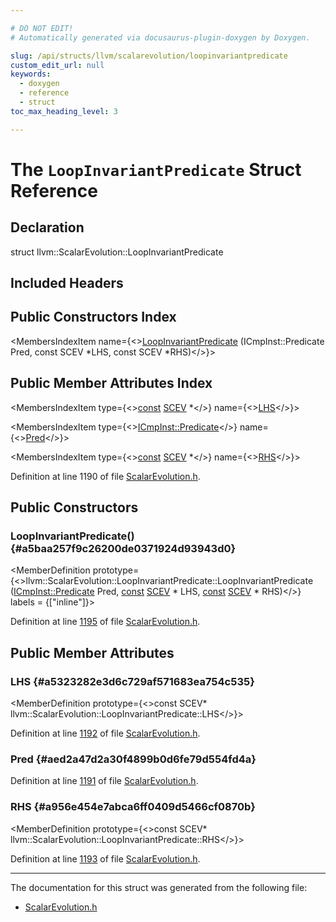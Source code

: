 ```yaml
---

# DO NOT EDIT!
# Automatically generated via docusaurus-plugin-doxygen by Doxygen.

slug: /api/structs/llvm/scalarevolution/loopinvariantpredicate
custom_edit_url: null
keywords:
  - doxygen
  - reference
  - struct
toc_max_heading_level: 3

---
```





# The `LoopInvariantPredicate` Struct Reference

<DoxygenPage pluginConfig={pluginConfig}>



## Declaration

<CodeBlock>struct llvm::ScalarEvolution::LoopInvariantPredicate</CodeBlock>

## Included Headers

<IncludesList>
<IncludesListItem
  filePath="llvm/Analysis/ScalarEvolution.h"
  permalink="/docs/api/files/include/include/llvm/include/llvm/analysis/scalarevolution-h"
  isLocal="true" />
</IncludesList>

## Public Constructors Index

<MembersIndex>

<MembersIndexItem
  name={<><a href="#a5baa257f9c26200de0371924d93943d0">LoopInvariantPredicate</a> (ICmpInst::Predicate Pred, const SCEV &#42;LHS, const SCEV &#42;RHS)</>}>
</MembersIndexItem>

</MembersIndex>

## Public Member Attributes Index

<MembersIndex>

<MembersIndexItem
  type={<><a href="/docs/api/files/lib/lib/target/lib/target/aarch64/aarch64promoteconstant-cpp/#a90f8350fecae261c25be85d38b451bff">const</a> <a href="/docs/api/classes/llvm/scev">SCEV</a> &#42;</>}
  name={<><a href="#a5323282e3d6c729af571683ea754c535">LHS</a></>}>
</MembersIndexItem>

<MembersIndexItem
  type={<><a href="/docs/api/classes/llvm/cmpinst/#a2be3583dac92a031fa1458d4d992c78b">ICmpInst::Predicate</a></>}
  name={<><a href="#aed2a47d2a30f4899b0d6fe79d554fd4a">Pred</a></>}>
</MembersIndexItem>

<MembersIndexItem
  type={<><a href="/docs/api/files/lib/lib/target/lib/target/aarch64/aarch64promoteconstant-cpp/#a90f8350fecae261c25be85d38b451bff">const</a> <a href="/docs/api/classes/llvm/scev">SCEV</a> &#42;</>}
  name={<><a href="#a956e454e7abca6ff0409d5466cf0870b">RHS</a></>}>
</MembersIndexItem>

</MembersIndex>


Definition at line 1190 of file <a href="/docs/api/files/include/include/llvm/include/llvm/analysis/scalarevolution-h">ScalarEvolution.h</a>.

<SectionDefinition>

## Public Constructors

### LoopInvariantPredicate() {#a5baa257f9c26200de0371924d93943d0}

<MemberDefinition
  prototype={<>llvm::ScalarEvolution::LoopInvariantPredicate::LoopInvariantPredicate (<a href="/docs/api/classes/llvm/cmpinst/#a2be3583dac92a031fa1458d4d992c78b">ICmpInst::Predicate</a> Pred, <a href="/docs/api/files/lib/lib/target/lib/target/aarch64/aarch64promoteconstant-cpp/#a90f8350fecae261c25be85d38b451bff">const</a> <a href="/docs/api/classes/llvm/scev">SCEV</a> &#42; LHS, <a href="/docs/api/files/lib/lib/target/lib/target/aarch64/aarch64promoteconstant-cpp/#a90f8350fecae261c25be85d38b451bff">const</a> <a href="/docs/api/classes/llvm/scev">SCEV</a> &#42; RHS)</>}
  labels = {["inline"]}>

Definition at line <a href="/docs/api/files/include/include/llvm/include/llvm/analysis/scalarevolution-h/#l01195">1195</a> of file <a href="/docs/api/files/include/include/llvm/include/llvm/analysis/scalarevolution-h">ScalarEvolution.h</a>.
</MemberDefinition>

</SectionDefinition>

<SectionDefinition>

## Public Member Attributes

### LHS {#a5323282e3d6c729af571683ea754c535}

<MemberDefinition
  prototype={<>const SCEV&#42; llvm::ScalarEvolution::LoopInvariantPredicate::LHS</>}>

Definition at line <a href="/docs/api/files/include/include/llvm/include/llvm/analysis/scalarevolution-h/#l01192">1192</a> of file <a href="/docs/api/files/include/include/llvm/include/llvm/analysis/scalarevolution-h">ScalarEvolution.h</a>.
</MemberDefinition>

### Pred {#aed2a47d2a30f4899b0d6fe79d554fd4a}

<MemberDefinition
  prototype="ICmpInst::Predicate llvm::ScalarEvolution::LoopInvariantPredicate::Pred">

Definition at line <a href="/docs/api/files/include/include/llvm/include/llvm/analysis/scalarevolution-h/#l01191">1191</a> of file <a href="/docs/api/files/include/include/llvm/include/llvm/analysis/scalarevolution-h">ScalarEvolution.h</a>.
</MemberDefinition>

### RHS {#a956e454e7abca6ff0409d5466cf0870b}

<MemberDefinition
  prototype={<>const SCEV&#42; llvm::ScalarEvolution::LoopInvariantPredicate::RHS</>}>

Definition at line <a href="/docs/api/files/include/include/llvm/include/llvm/analysis/scalarevolution-h/#l01193">1193</a> of file <a href="/docs/api/files/include/include/llvm/include/llvm/analysis/scalarevolution-h">ScalarEvolution.h</a>.
</MemberDefinition>

</SectionDefinition>

<hr/>

The documentation for this struct was generated from the following file:

<ul>
<li><a href="/docs/api/files/include/include/llvm/include/llvm/analysis/scalarevolution-h">ScalarEvolution.h</a></li>
</ul>

</DoxygenPage>
